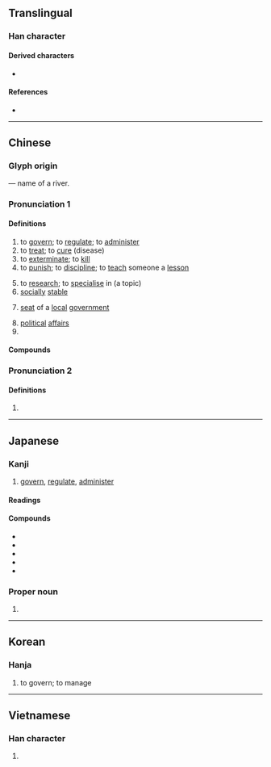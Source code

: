 {{character info/new}}
==Translingual==

===Han character===
{{Han char|rn=85|rad=水|as=05|sn=8|four=33160|canj=EIR|ids=⿰氵台}}

====Derived characters====
* {{l|mul|[[箈]], [[菭]], [[𠶠]], [[𤦮]], [[𤷩]], [[𨵔]], [[𩃦]]}}

====References====
* {{Han ref|kx=0614.070|dkj=17256|dj=1007.110|hdz=31599.060|uh=6CBB|ud=27835|bh=AA76|bd=43638}}

----

==Chinese==
{{zh-forms|alt=𣳮}}

===Glyph origin===
{{Han etym}}
{{Han compound|水|alt1=氵|台|ls=psc|c1=s|c2=p|t1=water}} — name of a river.

===Pronunciation 1===
{{zh-pron
|m=zhì
|c=zi6
|h=pfs=chhṳ
|md=dê
|mn=qz:tǐ/tw,xm,zz:tī
|mn-t=di7
|w=3zr
|mc=y
|oc=y
|cat=v,a,n,pn
}}

====Definitions====
{{zh-hanzi}}

# to [[govern]]; to [[regulate]]; to [[administer]]
# to [[treat]]; to [[cure]] (disease)
# to [[exterminate]]; to [[kill]]
# to [[punish]]; to [[discipline]]; to [[teach]] someone a [[lesson]]
#: {{zh-x|哎-呦{you}！可 有人 治-治{zhi} 這.個 賤貨 了！|Ah! Finally there is someone to '''teach''' this nasty person '''a lesson'''!}}
# to [[research]]; to [[specialise]] in (a topic)
# [[socially]] [[stable]]
# {{lb|zh|historical}} [[seat]] of a [[local]] [[government]]
# [[political]] [[affairs]]
# {{surname|zh}}

====Compounds====
{{zh-der|治安|治本|治病|治理|治療|治喪|治學|治印|治罪|治裝|大禹治水|修治|安克拉治|平治|團體治療|宵旰圖治|以夷治夷|主治|人治|專家政治|主治醫生|吸入治療|強權政治|吏治|佐治|同治|大學自治|全民政治|彈治|勵精求治|府治|基因治療|不治|平民政治|喬治亞|垂拱而治|帝王政治|厲精圖治|三明治|厲精求治|官僚政治|委任統治|專制政治|心理治療|併贓治罪|安邦治國|內治|妨害治安|寡頭政治|太平之治|化學治療|不治之症|共治|三明治人|久安長治|地方自治|代議政治|勵精圖治|主治大夫|治躬|成康之治|政治學|根治|治績|治古|禁治產|究治|窮治|治平|治齋|政治作戰|治命|懲治|政治戰|治辦|政治建設|政治哲學|治安機關|治愈|治要|政治|整治|文治|治亂|理治|治術|標本同治|治第|政治史|政治鬥爭|明章之治|治任|民主政治|治軍|百治百效|治國|政治分析|治點|禁治|治亂存亡|根管治療|政治波普|明治|無為而治|救治|直接政治|治產|文景之治|政治庇護|政治犯|治化|科員政治|政治革新|明治天皇|日治時代|政治大學|治問|捊治|磨治|治外法權|矯治|省治|物理治療|治人|政治責任|療治|法治|治癒|治家格言|政治號召|生物防治|治國安民|治席|治功|治生|治跡|掠治|政治家|明治維新|文治武功|政治避難|格林威治|法獄治罪|治戎|治酒|治行|治絲而棼|治絲益棼|治水|治死|治權|治標|治庖|治平專案|治家|治安策|治安法庭|治外|治具|治兵|治亂興亡|治世|治下|河道整治|沒治|民治|極權政治|撥亂興治|撥亂反治|政黨政治|斷治|敷治|政治秀|政治文化|自治|醫治|鞫治|自治區|防治|至治|職能治療|黃老治術|調治|診治|資治通鑑|自治會|繕甲治兵|鳴琴而治|轄治|自治都市|黑金政治|齊家治國|黜治|自治領|統治權|語言治療|貞觀之治|藥物治療|順治|音樂治療|運動治療|結繩而治|舉要治繁|處治|金權政治|長治久安|舞蹈治療|郅治|逮治|輿論政治|輻射治療|臥治|統治|貴族政治|議會政治|縣治|自治行政|肅北蒙古族自治縣|阿克塞哈薩克族自治縣|五峰土家族自治縣|海西蒙古族藏族自治州|自治州|恩施土家族苗族自治州|長治|勞心者治人，勞力者治於人}}

===Pronunciation 2===
{{zh-pron
|m=chí
|c=ci4
|mc=1
|oc=1,1
|dial=n
|cat=pn
}}

====Definitions====
{{zh-hanzi}}

# {{n-g|[[ancient|Ancient]] [[river]] [[name]].}}

{{zh-cat|Elementary}}

----

==Japanese==

===Kanji===
{{ja-kanji|grade=4|rs=水05}}

# [[govern]], [[regulate]], [[administer]]

====Readings====
{{ja-readings
|goon=じ
|kanon=ち
|kun=おさ-める, おさ-まる, なお-る, なお-す
|nanori=はる
}}

====Compounds====
* {{ja-r|治安|ちあん}}
* {{ja-r|治世|ちせい}}
* {{ja-r|治癒|ちゆ}}
* {{ja-r|治療|ちりょう}}
* {{ja-r|政治|せいじ}}

===Proper noun===
{{ja-pos|おさむ|proper}}

# {{given name|ja|male|sort=おさむ}}

----

==Korean==

===Hanja===
{{ko-hanja|hangeul=치|eumhun=|rv=chi|mr=ch'i|y=chi}}

# to govern; to manage

----

==Vietnamese==

===Han character===
{{vi-hantu|[[trị]], [[chệ]], [[trịa]]|rs=水05}}

# {{rfdef|vi|sort=水05}}